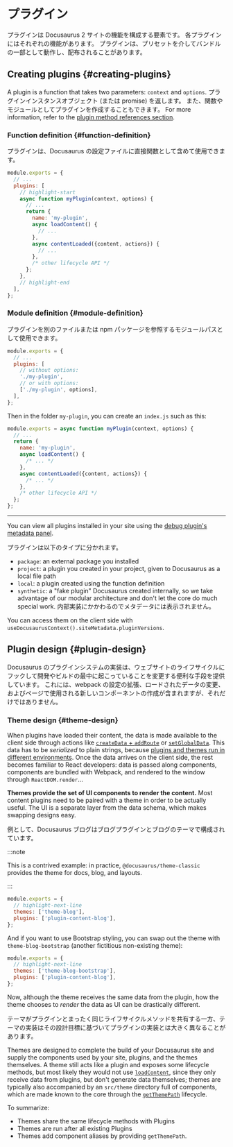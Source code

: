 # プラグイン

プラグインは Docusaurus 2 サイトの機能を構成する要素です。 各プラグインにはそれぞれの機能があります。 プラグインは、プリセットを介してバンドルの一部として動作し、配布されることがあります。

## Creating plugins {#creating-plugins}

A plugin is a function that takes two parameters: `context` and `options`. プラグインインスタンスオブジェクト (または promise) を返します。 また、関数やモジュールとしてプラグインを作成することもできます。 For more information, refer to the [plugin method references section](../api/plugin-methods/README.mdx).

### Function definition {#function-definition}

プラグインは、Docusaurus の設定ファイルに直接関数として含めて使用できます。

```js title="docusaurus.config.js"
module.exports = {
  // ...
  plugins: [
    // highlight-start
    async function myPlugin(context, options) {
      // ...
      return {
        name: 'my-plugin',
        async loadContent() {
          // ...
        },
        async contentLoaded({content, actions}) {
          // ...
        },
        /* other lifecycle API */
      };
    },
    // highlight-end
  ],
};
```

### Module definition {#module-definition}

プラグインを別のファイルまたは npm パッケージを参照するモジュールパスとして使用できます。

```js title="docusaurus.config.js"
module.exports = {
  // ...
  plugins: [
    // without options:
    './my-plugin',
    // or with options:
    ['./my-plugin', options],
  ],
};
```

Then in the folder `my-plugin`, you can create an `index.js` such as this:

```js title="my-plugin/index.js"
module.exports = async function myPlugin(context, options) {
  // ...
  return {
    name: 'my-plugin',
    async loadContent() {
      /* ... */
    },
    async contentLoaded({content, actions}) {
      /* ... */
    },
    /* other lifecycle API */
  };
};
```

---

You can view all plugins installed in your site using the [debug plugin's metadata panel](/__docusaurus/debug/metadata).

プラグインは以下のタイプに分かれます。

- `package`: an external package you installed
- `project`: a plugin you created in your project, given to Docusaurus as a local file path
- `local`: a plugin created using the function definition
- `synthetic`: a "fake plugin" Docusaurus created internally, so we take advantage of our modular architecture and don't let the core do much special work. 内部実装にかかわるのでメタデータには表示されません。

You can access them on the client side with `useDocusaurusContext().siteMetadata.pluginVersions`.

## Plugin design {#plugin-design}

Docusaurus のプラグインシステムの実装は、ウェブサイトのライフサイクルにフックして開発やビルドの最中に起こっていることを変更する便利な手段を提供しています。 これには、webpack の設定の拡張、ロードされたデータの変更、およびページで使用される新しいコンポーネントの作成が含まれますが、それだけではありません。

### Theme design {#theme-design}

When plugins have loaded their content, the data is made available to the client side through actions like [`createData` + `addRoute`](../api/plugin-methods/lifecycle-apis.mdx#addRoute) or [`setGlobalData`](../api/plugin-methods/lifecycle-apis.mdx#setGlobalData). This data has to be _serialized_ to plain strings, because [plugins and themes run in different environments](./architecture.mdx). Once the data arrives on the client side, the rest becomes familiar to React developers: data is passed along components, components are bundled with Webpack, and rendered to the window through `ReactDOM.render`...

**Themes provide the set of UI components to render the content.** Most content plugins need to be paired with a theme in order to be actually useful. The UI is a separate layer from the data schema, which makes swapping designs easy.

例として、Docusaurus ブログはブログプラグインとブログのテーマで構成されています。

:::note

This is a contrived example: in practice, `@docusaurus/theme-classic` provides the theme for docs, blog, and layouts.

:::

```js title="docusaurus.config.js"
module.exports = {
  // highlight-next-line
  themes: ['theme-blog'],
  plugins: ['plugin-content-blog'],
};
```

And if you want to use Bootstrap styling, you can swap out the theme with `theme-blog-bootstrap` (another fictitious non-existing theme):

```js title="docusaurus.config.js"
module.exports = {
  // highlight-next-line
  themes: ['theme-blog-bootstrap'],
  plugins: ['plugin-content-blog'],
};
```

Now, although the theme receives the same data from the plugin, how the theme chooses to _render_ the data as UI can be drastically different.

テーマがプラグインとまったく同じライフサイクルメソッドを共有する一方、テーマの実装はその設計目標に基づいてプラグインの実装とは大きく異なることがあります。

Themes are designed to complete the build of your Docusaurus site and supply the components used by your site, plugins, and the themes themselves. A theme still acts like a plugin and exposes some lifecycle methods, but most likely they would not use [`loadContent`](../api/plugin-methods/lifecycle-apis.mdx#loadContent), since they only receive data from plugins, but don't generate data themselves; themes are typically also accompanied by an `src/theme` directory full of components, which are made known to the core through the [`getThemePath`](../api/plugin-methods/extend-infrastructure.mdx#getThemePath) lifecycle.

To summarize:

- Themes share the same lifecycle methods with Plugins
- Themes are run after all existing Plugins
- Themes add component aliases by providing `getThemePath`.
